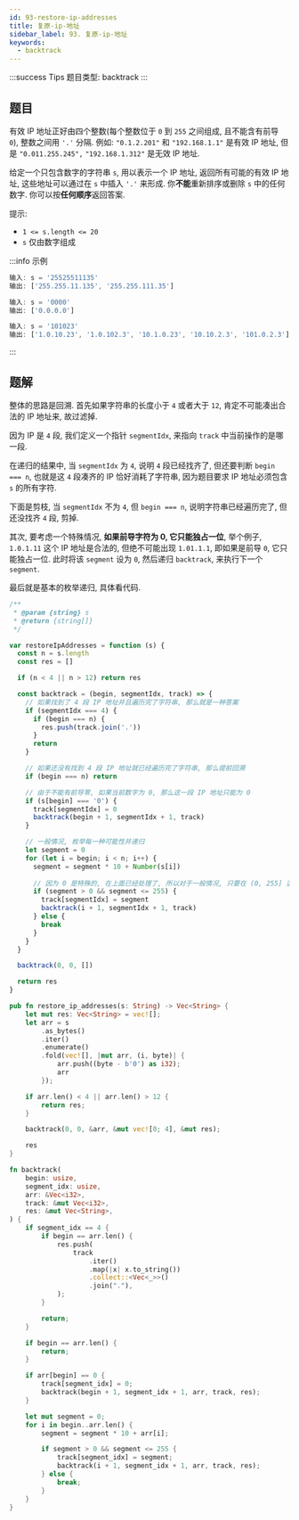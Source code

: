 ```yaml
---
id: 93-restore-ip-addresses
title: 复原-ip-地址
sidebar_label: 93. 复原-ip-地址
keywords:
  - backtrack
---
```


:::success Tips
题目类型: backtrack
:::

## 题目

有效 IP 地址正好由四个整数(每个整数位于 `0` 到 `255` 之间组成, 且不能含有前导 `0`), 整数之间用 `'.'` 分隔. 例如: `"0.1.2.201"` 和 `"192.168.1.1"` 是有效 IP 地址, 但是 `"0.011.255.245",` `"192.168.1.312"` 是无效 IP 地址.

给定一个只包含数字的字符串 `s`, 用以表示一个 IP 地址, 返回所有可能的有效 IP 地址, 这些地址可以通过在 `s` 中插入 `'.'` 来形成. 你**不能**重新排序或删除 `s` 中的任何数字. 你可以按**任何顺序**返回答案.

提示:

- `1 <= s.length <= 20`
- `s` 仅由数字组成

:::info 示例

```ts
输入: s = '25525511135'
输出: ['255.255.11.135', '255.255.111.35']
```

```ts
输入: s = '0000'
输出: ['0.0.0.0']
```

```ts
输入: s = '101023'
输出: ['1.0.10.23', '1.0.102.3', '10.1.0.23', '10.10.2.3', '101.0.2.3']
```

:::

## 题解

整体的思路是回溯. 首先如果字符串的长度小于 `4` 或者大于 `12`, 肯定不可能凑出合法的 IP 地址来, 故过滤掉.

因为 IP 是 `4` 段, 我们定义一个指针 `segmentIdx`, 来指向 `track` 中当前操作的是哪一段.

在递归的结果中, 当 `segmentIdx` 为 `4`, 说明 `4` 段已经找齐了, 但还要判断 `begin === n`, 也就是这 `4` 段凑齐的 IP 恰好消耗了字符串, 因为题目要求 IP 地址必须包含 `s` 的所有字符.

下面是剪枝, 当 `segmentIdx` 不为 `4`, 但 `begin === n`, 说明字符串已经遍历完了, 但还没找齐 `4` 段, 剪掉.

其次, 要考虑一个特殊情况, **如果前导字符为 0, 它只能独占一位**, 举个例子, `1.0.1.11` 这个 IP 地址是合法的, 但绝不可能出现 `1.01.1.1`, 即如果是前导 `0`, 它只能独占一位. 此时将该 `segment` 设为 `0`, 然后递归 `backtrack`, 来执行下一个 `segment`.

最后就是基本的枚举递归, 具体看代码.



<Tabs>
  <TabItem value="JavaScript" label="JavaScript" default>

```ts
/**
 * @param {string} s
 * @return {string[]}
 */

var restoreIpAddresses = function (s) {
  const n = s.length
  const res = []

  if (n < 4 || n > 12) return res

  const backtrack = (begin, segmentIdx, track) => {
    // 如果找到了 4 段 IP 地址并且遍历完了字符串, 那么就是一种答案
    if (segmentIdx === 4) {
      if (begin === n) {
        res.push(track.join('.'))
      }
      return
    }

    // 如果还没有找到 4 段 IP 地址就已经遍历完了字符串, 那么提前回溯
    if (begin === n) return

    // 由于不能有前导零, 如果当前数字为 0, 那么这一段 IP 地址只能为 0
    if (s[begin] === '0') {
      track[segmentIdx] = 0
      backtrack(begin + 1, segmentIdx + 1, track)
    }

    // 一般情况, 枚举每一种可能性并递归
    let segment = 0
    for (let i = begin; i < n; i++) {
      segment = segment * 10 + Number(s[i])
      
      // 因为 0 是特殊的, 在上面已经处理了, 所以对于一般情况, 只要在 (0, 255] 这个前开后闭区间即可
      if (segment > 0 && segment <= 255) {
        track[segmentIdx] = segment
        backtrack(i + 1, segmentIdx + 1, track)
      } else {
        break
      }
    }
  }

  backtrack(0, 0, [])

  return res
}
```

</TabItem>
<TabItem value="Rust" label="Rust">

```rust
pub fn restore_ip_addresses(s: String) -> Vec<String> {
    let mut res: Vec<String> = vec![];
    let arr = s
        .as_bytes()
        .iter()
        .enumerate()
        .fold(vec![], |mut arr, (i, byte)| {
            arr.push((byte - b'0') as i32);
            arr
        });

    if arr.len() < 4 || arr.len() > 12 {
        return res;
    }

    backtrack(0, 0, &arr, &mut vec![0; 4], &mut res);

    res
}

fn backtrack(
    begin: usize,
    segment_idx: usize,
    arr: &Vec<i32>,
    track: &mut Vec<i32>,
    res: &mut Vec<String>,
) {
    if segment_idx == 4 {
        if begin == arr.len() {
            res.push(
                track
                    .iter()
                    .map(|x| x.to_string())
                    .collect::<Vec<_>>()
                    .join("."),
            );
        }

        return;
    }

    if begin == arr.len() {
        return;
    }

    if arr[begin] == 0 {
        track[segment_idx] = 0;
        backtrack(begin + 1, segment_idx + 1, arr, track, res);
    }

    let mut segment = 0;
    for i in begin..arr.len() {
        segment = segment * 10 + arr[i];

        if segment > 0 && segment <= 255 {
            track[segment_idx] = segment;
            backtrack(i + 1, segment_idx + 1, arr, track, res);
        } else {
            break;
        }
    }
}
```

</TabItem>
</Tabs>

